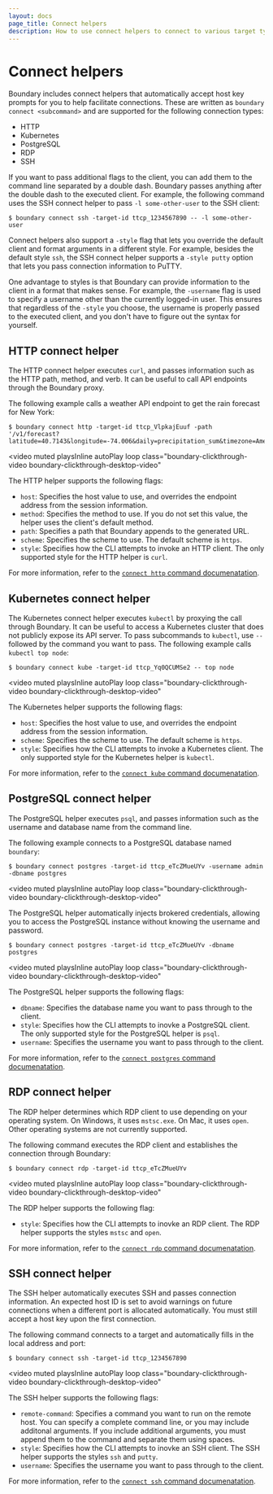 ```yaml
---
layout: docs
page_title: Connect helpers
description: How to use connect helpers to connect to various target types in Boundary.
---
```


# Connect helpers

Boundary includes connect helpers that automatically accept host key prompts for you to help facilitate connections.
These are written as `boundary connect <subcommand>` and are supported for the following connection types:

- HTTP
- Kubernetes
- PostgreSQL
- RDP
- SSH

If you want to pass additional flags to the client, you can add them to the command line separated by a double dash.
Boundary passes anything after the double dash to the executed client.
For example, the following command uses the SSH connect helper to pass `-l some-other-user` to the SSH client:

```shell-session
$ boundary connect ssh -target-id ttcp_1234567890 -- -l some-other-user
```

Connect helpers also support a `-style` flag that lets you override the default client and format arguments in a different style.
For example, besides the default style `ssh`, the SSH connect helper supports a `-style putty` option that lets you pass connection information to PuTTY.

One advantage to styles is that Boundary can provide information to the client in a format that makes sense.
For example, the `-username` flag is used to specify a username other than the currently logged-in user.
This ensures that regardless of the `-style` you choose, the username is properly passed to the executed client, and you don't have to figure out the syntax for yourself.

## HTTP connect helper

The HTTP connect helper executes `curl`, and passes information such as the HTTP path, method, and verb.
It can be useful to call API endpoints through the Boundary proxy.

The following example calls a weather API endpoint to get the rain forecast for New York:

```shell-session
$ boundary connect http -target-id ttcp_VlpkajEuuf -path '/v1/forecast?latitude=40.7143&longitude=-74.006&daily=precipitation_sum&timezone=America%2FNew_York'
```

<video
  muted
  playsInline
  autoPlay
  loop
  class="boundary-clickthrough-video boundary-clickthrough-desktop-video"
>
  <source
    type="video/mp4"
    src="https://www.datocms-assets.com/2885/1689278326-boundary-http-connect.mov"
  />
</video>

The HTTP helper supports the following flags:

- `host`: Specifies the host value to use, and overrides the endpoint address from the session information.
- `method`: Specifies the method to use.
If you do not set this value, the helper uses the client's default method.
- `path`: Specifies a path that Boundary appends to the generated URL.
- `scheme`: Specifies the scheme to use.
The default scheme is `https`.
- `style`: Specifies how the CLI attempts to invoke an HTTP client.
The only supported style for the HTTP helper is `curl`.

For more information, refer to the [`connect http` command documenatation](/boundary/docs/commands/connect/http).

## Kubernetes connect helper

The Kubernetes connect helper executes `kubectl` by proxying the call through Boundary.
It can be useful to access a Kubernetes cluster that does not publicly expose its API server.
To pass subcommands to `kubectl`, use `--` followed by the command you want to pass.
The following example calls `kubectl top node`:

```shell-session
$ boundary connect kube -target-id ttcp_Yq0QCUMSe2 -- top node
```

<video
  muted
  playsInline
  autoPlay
  loop
  class="boundary-clickthrough-video boundary-clickthrough-desktop-video"
>
  <source
    type="video/mp4"
    src="https://www.datocms-assets.com/2885/1689288553-boundary-kube-connect.mov"
  />
</video>

The Kubernetes helper supports the following flags:

- `host`: Specifies the host value to use, and overrides the endpoint address from the session information.
- `scheme`: Specifies the scheme to use.
The default scheme is `https`.
- `style`: Specifies how the CLI attempts to invoke a Kubernetes client.
The only supported style for the Kubernetes helper is `kubectl`.

For more information, refer to the [`connect kube` command documenatation](/boundary/docs/commands/connect/kube).

## PostgreSQL connect helper

The PostgreSQL helper executes `psql`, and passes information such as the username and database name from the command line.

The following example connects to a PostgreSQL database named `boundary`:

```shell-session
$ boundary connect postgres -target-id ttcp_eTcZMueUYv -username admin -dbname postgres
```

<video
  muted
  playsInline
  autoPlay
  loop
  class="boundary-clickthrough-video boundary-clickthrough-desktop-video"
>
  <source
    type="video/mp4"
    src="https://www.datocms-assets.com/2885/1689253770-boundary-postgres-connect.mov"
  />
</video>

The PostgreSQL helper automatically injects brokered credentials, allowing you
to access the PostgreSQL instance without knowing the username and password.

```shell-session
$ boundary connect postgres -target-id ttcp_eTcZMueUYv -dbname postgres
```

<video
  muted
  playsInline
  autoPlay
  loop
  class="boundary-clickthrough-video boundary-clickthrough-desktop-video"
>
  <source
    type="video/mp4"
    src="https://www.datocms-assets.com/2885/1689278343-boundary-passwordless-postgres-connect.mov"
  />
</video>

The PostgreSQL helper supports the following flags:

- `dbname`: Specifies the database name you want to pass through to the client.
- `style`: Specifies how the CLI attempts to inovke a PostgreSQL client.
The only supported style for the PostgreSQL helper is `psql`.
- `username`: Specifies the username you want to pass through to the client.

For more information, refer to the [`connect postgres` command documenatation](/boundary/docs/commands/connect/postgres).

## RDP connect helper

The RDP helper determines which RDP client to use depending on your operating system.
On Windows, it uses `mstsc.exe`.
On Mac, it uses `open`.
Other operating systems are not currently supported.

The following command executes the RDP client and establishes the connection through Boundary:

```shell-session
$ boundary connect rdp -target-id ttcp_eTcZMueUYv
```

<video
  muted
  playsInline
  autoPlay
  loop
  class="boundary-clickthrough-video boundary-clickthrough-desktop-video"
>
  <source
    type="video/mp4"
    src="https://www.datocms-assets.com/2885/1689201572-boundary-rdp-connect.mov"
  />
</video>

The RDP helper supports the following flag:

- `style`: Specifies how the CLI attempts to inovke an RDP client.
The RDP helper supports the styles `mstsc` and `open`.

For more information, refer to the [`connect rdp` command documenatation](/boundary/docs/commands/connect/rdp).

## SSH connect helper

The SSH helper automatically executes SSH and passes connection information.
An expected host ID is set to avoid warnings on future connections when a different port is allocated automatically.
You must still accept a host key upon the first connection.

The following command connects to a target and automatically fills in the local address and port:

```shell-session
$ boundary connect ssh -target-id ttcp_1234567890
```

<video
  muted
  playsInline
  autoPlay
  loop
  class="boundary-clickthrough-video boundary-clickthrough-desktop-video"
>
  <source
    type="video/mp4"
    src="https://www.datocms-assets.com/2885/1689253766-boundary-ssh-connect.mov"
  />
</video>

The SSH helper supports the following flags:

- `remote-command`: Specifies a command you want to run on the remote host.
You can specify a complete command line, or you may include additonal arguments.
If you include additional arguments, you must append them to the command and separate them using spaces.
- `style`: Specifies how the CLI attempts to inovke an SSH client.
The SSH helper supports the styles `ssh` and `putty`.
- `username`: Specifies the username you want to pass through to the client.

For more information, refer to the [`connect ssh` command documenatation](/boundary/docs/commands/connect/ssh).